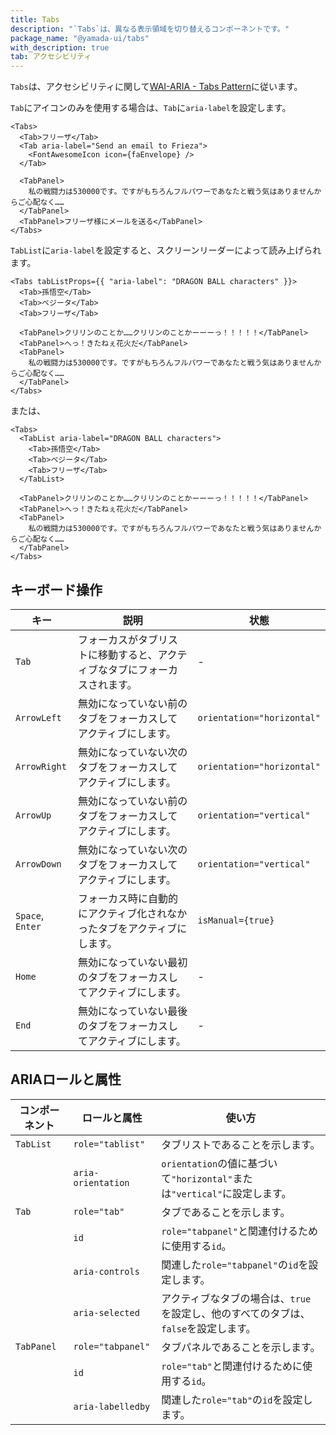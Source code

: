 ```yaml
---
title: Tabs
description: "`Tabs`は、異なる表示領域を切り替えるコンポーネントです。"
package_name: "@yamada-ui/tabs"
with_description: true
tab: アクセシビリティ
---
```


`Tabs`は、アクセシビリティに関して[WAI-ARIA - Tabs Pattern](https://www.w3.org/WAI/ARIA/apg/patterns/tabs)に従います。

`Tab`にアイコンのみを使用する場合は、`Tab`に`aria-label`を設定します。

```tsx live=false
<Tabs>
  <Tab>フリーザ</Tab>
  <Tab aria-label="Send an email to Frieza">
    <FontAwesomeIcon icon={faEnvelope} />
  </Tab>

  <TabPanel>
    私の戦闘力は530000です。ですがもちろんフルパワーであなたと戦う気はありませんからご心配なく……
  </TabPanel>
  <TabPanel>フリーザ様にメールを送る</TabPanel>
</Tabs>
```

`TabList`に`aria-label`を設定すると、スクリーンリーダーによって読み上げられます。

```tsx live=false
<Tabs tabListProps={{ "aria-label": "DRAGON BALL characters" }}>
  <Tab>孫悟空</Tab>
  <Tab>ベジータ</Tab>
  <Tab>フリーザ</Tab>

  <TabPanel>クリリンのことか……クリリンのことかーーーっ！！！！！</TabPanel>
  <TabPanel>へっ！きたねぇ花火だ</TabPanel>
  <TabPanel>
    私の戦闘力は530000です。ですがもちろんフルパワーであなたと戦う気はありませんからご心配なく……
  </TabPanel>
</Tabs>
```

または、

```tsx live=false
<Tabs>
  <TabList aria-label="DRAGON BALL characters">
    <Tab>孫悟空</Tab>
    <Tab>ベジータ</Tab>
    <Tab>フリーザ</Tab>
  </TabList>

  <TabPanel>クリリンのことか……クリリンのことかーーーっ！！！！！</TabPanel>
  <TabPanel>へっ！きたねぇ花火だ</TabPanel>
  <TabPanel>
    私の戦闘力は530000です。ですがもちろんフルパワーであなたと戦う気はありませんからご心配なく……
  </TabPanel>
</Tabs>
```

## キーボード操作

| キー             | 説明                                                                       | 状態                       |
| ---------------- | -------------------------------------------------------------------------- | -------------------------- |
| `Tab`            | フォーカスがタブリストに移動すると、アクティブなタブにフォーカスされます。 | -                          |
| `ArrowLeft`      | 無効になっていない前のタブをフォーカスしてアクティブにします。             | `orientation="horizontal"` |
| `ArrowRight`     | 無効になっていない次のタブをフォーカスしてアクティブにします。             | `orientation="horizontal"` |
| `ArrowUp`        | 無効になっていない前のタブをフォーカスしてアクティブにします。             | `orientation="vertical"`   |
| `ArrowDown`      | 無効になっていない次のタブをフォーカスしてアクティブにします。             | `orientation="vertical"`   |
| `Space`, `Enter` | フォーカス時に自動的にアクティブ化されなかったタブをアクティブにします。   | `isManual={true}`          |
| `Home`           | 無効になっていない最初のタブをフォーカスしてアクティブにします。           | -                          |
| `End`            | 無効になっていない最後のタブをフォーカスしてアクティブにします。           | -                          |

## ARIAロールと属性

| コンポーネント | ロールと属性       | 使い方                                                                              |
| -------------- | ------------------ | ----------------------------------------------------------------------------------- |
| `TabList`      | `role="tablist"`   | タブリストであることを示します。                                                    |
|                | `aria-orientation` | `orientation`の値に基づいて`"horizontal"`または`"vertical"`に設定します。           |
| `Tab`          | `role="tab"`       | タブであることを示します。                                                          |
|                | `id`               | `role="tabpanel"`と関連付けるために使用する`id`。                                   |
|                | `aria-controls`    | 関連した`role="tabpanel"`の`id`を設定します。                                       |
|                | `aria-selected`    | アクティブなタブの場合は、`true`を設定し、他のすべてのタブは、`false`を設定します。 |
| `TabPanel`     | `role="tabpanel"`  | タブパネルであることを示します。                                                    |
|                | `id`               | `role="tab"`と関連付けるために使用する`id`。                                        |
|                | `aria-labelledby`  | 関連した`role="tab"`の`id`を設定します。                                            |
